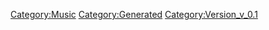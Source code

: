 {{Music
 |Name=ダイナム超合金
 |ID=143
 |Cov=144
 |Cd=15
 |Nam=137
 |Div=137
 |Ma=2
 |SerieId=2
 |SerieLogoId=2
 |WavId=144
 |VariationId=0
 |Dsc=137
 |Strt=10
 |ValkyrieBattle=1
 |ValkyrieIntro=1
 |ValkyrieIntroSky=1
 |DivaSolo=1
 |DivaMulti=1
 |Exp=2
 |OfficialName=ダイナム超合金
 |VocalName=ランカ・リー＝中島愛
 |Description=作品：劇場版マクロスF〜イツワリノウタヒメ〜<br /><br />歌手：ランカ・リー＝中島愛<br /><br />作詞：黒河影次<br />作曲：菅野よう子
 |StoryTitle=
 |StoryDesc=
 |BuyURL=https://recochoku.jp/song/S20287673/single?ds=34296088
 |BannerId=0
 |AnmStoreURL=
}}
[[Category:Music]]
[[Category:Generated]]
[[Category:Version_v_0.1]]
